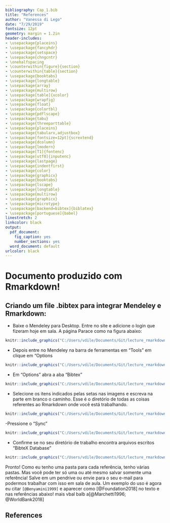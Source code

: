 ```yaml
---
bibliography: Cap_1.bib
title: "References"
author: "Vanessa di Lego"
date: "7/29/2019"
fontsize: 12pt
geometry: margin = 1.2in
header-includes:
- \usepackage{placeins}
- \usepackage{fancyhdr}
- \usepackage{setspace}
- \usepackage{chngcntr}
- \onehalfspacing
- \counterwithin{figure}{section}
- \counterwithin{table}{section}
- \usepackage{booktabs}
- \usepackage{longtable}
- \usepackage{array}
- \usepackage{multirow}
- \usepackage[table]{xcolor}
- \usepackage{wrapfig}
- \usepackage{float}
- \usepackage{colortbl}
- \usepackage{pdflscape}
- \usepackage{tabu}
- \usepackage{threeparttable}
- \usepackage{placeins}
- \usepackage{tabularx,adjustbox}
- \usepackage[fontsize=12pt]{scrextend}
- \usepackage{dcolumn}
- \usepackage{lmodern}
- \usepackage[T1]{fontenc}
- \usepackage[utf8]{inputenc}
- \usepackage{lastpage}
- \usepackage{indentfirst}
- \usepackage{color}
- \usepackage{graphicx}
- \usepackage{booktabs}
- \usepackage{lscape}
- \usepackage{longtable}
- \usepackage{multirow}
- \usepackage{graphicx}
- \usepackage{microtype}
- \usepackage[backend=bibtex]{biblatex}
- \usepackage[portuguese]{babel}
linestretch: 2
linkcolor: black
output:
  pdf_document:
    fig_caption: yes
    number_sections: yes
  word_document: default
urlcolor: black
---
```


# Documento produzido com Rmarkdown!

## Criando um file .bibtex para integrar Mendeley e Rmarkdown:

- Baixe o Mendeley para Desktop. Entre no site e adicione o login que fizeram hoje em sala. A página Parace como na figura abaixo:

```r
knitr::include_graphics("C:/Users/vdile/Documents/Git/lecture_rmarkdown-master/lecture_rmarkdown/pag_1Mend.png")

```


- Depois entre no Mendeley na barra de ferramentas em "Tools" em clique em "Options


```r
knitr::include_graphics("C:/Users/vdile/Documents/Git/lecture_rmarkdown-master/lecture_rmarkdown/Screenshot (4)_LI.jpg")

```


- Em "Options" abra a aba "Bibtex"

```r
knitr::include_graphics("C:/Users/vdile/Documents/Git/lecture_rmarkdown-master/lecture_rmarkdown/Screenshot (6)_LI.jpg")

```

- Selecione os itens indicados pelas setas nas imagens e escreva na parte em branco o caminho. Esse é o diretório de todas as coisas referentes ao Rmarkdown onde você está trabalhando.

```r
knitr::include_graphics("C:/Users/vdile/Documents/Git/lecture_rmarkdown-master/lecture_rmarkdown/Screenshot (7)_LI.jpg")

```

-Pressione o "Sync"

```r
knitr::include_graphics("C:/Users/vdile/Documents/Git/lecture_rmarkdown-master/lecture_rmarkdown/Screenshot (9)_LI.jpg")

```


- Confirme se no seu diretório de trabalho encontra arquivos escritos "BibteX Database"

```r
knitr::include_graphics("C:/Users/vdile/Documents/Git/lecture_rmarkdown-master/lecture_rmarkdown/Screenshot (10)_LI.jpg")

```

Pronto! Como eu tenho uma pasta para cada referência, tenho várias pastas. Mas você pode ter só uma ou até mesmo salvar somente uma referência! 
Salve em um pendrive ou envie para o seu e-mail para podermos trabalhar com isso em sala de aula. Um exemplo do uso é agora eu citar `[@Benyamini1999]` e aparecer como [@Foundation2018] no texto e nas referências abaixo! mais vbal balb a[@Marchetti1996; @WorldBank2018]

## References


